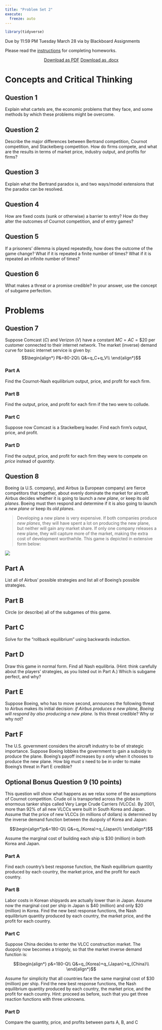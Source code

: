 ```yaml
---
title: "Problem Set 2"
execute: 
  freeze: auto
---
```


```r
library(tidyverse)
```

::: {.callout-warning appearance="minimal"}
Due by 11:59 PM Tuesday March 28 via by Blackboard Assignments
:::

Please read the [instructions](https://ios23.classes.ryansafner.com/assignments/problem-sets) for completing homeworks.

<p style="text-align:center;"><a class="btn btn-primary btn-lg" target="_blank" href="/files/assignment/02-problem-set-pdf.pdf"><i class="fas fa-file-pdf"></i> Download as PDF</a> <a class="btn btn-primary btn-lg" target="_blank" href="/files/assignment/02-problem-set-docx.docx"><i class="fa-regular fa-file-word"></i> Download as .docx</a></p>

<!--## Answers

<p style="text-align:center"><a target="_blank" href="/files/assignment/01-problem-set-answers.html"><span class="btn btn-primary btn-lg"><i class="far fa-life-ring"></i> Answers</a> <a target="_blank" href="/files/assignment/01-problem-set-answers-pdf.pdf"><span class="btn btn-primary btn-lg"><i class="fas fa-file-pdf"></i> Answers (PDF)</a> </p>-->

# Concepts and Critical Thinking

## Question 1

Explain what cartels are, the economic problems that they face, and some methods by which these problems might be overcome. 

## Question 2

Describe the major differences between Bertrand competition, Cournot competition, and Stackelberg competition. How do firms compete, and what are the results in terms of market price, industry output, and profits for firms? 

## Question 3

Explain what the Bertrand paradox is, and two ways/model extensions that the paradox can be resolved. 

## Question 4

How are fixed costs (sunk or otherwise) a barrier to entry? How do they alter the outcomes of Cournot competition, and of entry games?

## Question 5

If a prisoners’ dilemma is played repeatedly, how does the outcome of the game change? What if it is repeated a finite number of times? What if it is repeated an infinite number of times?

## Question 6

What makes a threat or a promise credible? In your answer, use the concept of subgame perfection.

# Problems

## Question 7

Suppose Comcast $(C)$ and Verizon $(V)$ have a constant $MC=AC=\$20$ per customer connected to their internet network. The market (inverse) demand curve for basic internet service is given by:
$$\begin{align*}
P&=80-2Q\\
Q&=q_C+q_V\\
\end{align*}$$

### Part A

Find the Cournot-Nash equilibrium output, price, and profit for each firm.

### Part B

Find the output, price, and profit for each firm if the two were to collude.

### Part C

Suppose now Comcast is a Stackelberg leader. Find each firm's output, price, and profit.

### Part D

Find the output, price, and profit for each firm they were to compete on *price* instead of *quantity.*

## Question 8

Boeing (a U.S. company), and Airbus (a European company) are fierce competitors that together, about evenly dominate the market for aircraft. Airbus decides whether it is going to launch a *new plane*, or keep its *old planes*. Boeing must then respond and determine if it is also going to launch a *new plane* or keep its *old planes*. 

> Developing a new plane is very expensive. If both companies produce *new planes*, they will have spent a lot on producing the new plane, but neither will gain any market share. If only one company releases a new plane, they will capture more of the market, making the extra cost of development worthwhile. This game is depicted in extensive form below:

![](https://www.dropbox.com/s/zexswebz08nxtkb/iohwgame.png?raw=1)

## Part A

List all of Airbus' possible strategies and list all of Boeing's possible strategies.

## Part B

Circle (or describe) all of the subgames of this game.

## Part C

Solve for the "rollback equilibrium" using backwards induction.

## Part D

Draw this game in normal form. Find all Nash equilibria. (Hint: think carefully about the players' strategies, as you listed out in Part A.) Which is subgame perfect, and why?

## Part E

Suppose Boeing, who has to move second, announces the following threat to Airbus makes its initial decision: *if Airbus produces a new plane, Boeing will respond by also producing a new plane.* Is this threat credible? Why or why not?

## Part F

The U.S. government considers the aircraft industry to be of strategic importance. Suppose Boeing lobbies the government to gain a subsidy to produce the plane. Boeing's payoff increases by $s$ only when it chooses to produce the new plane. How big must $s$ need to be in order to make Boeing's threat in Part E credible?

## Optional Bonus Question 9 (10 points)

This question will show what happens as we relax some of the assumptions of Cournot competition. Crude oil is transported across the globe in enormous tanker ships called Very Large Crude Carriers (VLCCs). By 2001, more than 92% of all new VLCCs were built in South Korea and Japan. Assume that the price of new VLCCs (in millions of dollars) is determined by the inverse demand function between the duopoly of Korea and Japan: 

$$\begin{align*}p&=180-Q\\
Q&=q_{Korea}+q_{Japan}\\
\end{align*}$$

Assume the marginal cost of building each ship is <span>&#36;</span>30 (million) in both Korea and Japan.

### Part A

Find each country's best response function, the Nash equilibrium quantity produced by each country, the market price, and the profit for each country.

### Part B

Labor costs in Korean shipyards are actually lower than in Japan. Assume now the marginal cost per ship in Japan is <span>&#36;</span>40 (million) and only <span>&#36;</span>20 (million) in Korea. Find the new best response functions, the Nash equilibrium quantity produced by each country, the market price, and the profit for each country.

### Part C

Suppose China decides to enter the VLCC construction market. The duopoly now becomes a triopoly, so that the market inverse demand function is:

$$\begin{align*}
p&=180-Q\\
Q&=q_{Korea}+q_{Japan}+q_{China}\\
\end{align*}$$

Assume for simplicity that all countries face the same marginal cost of <span>&#36;</span>30 (million) per ship. Find the new best response functions, the Nash equilibrium quantity produced by each country, the market price, and the profit for each country. Hint: proceed as before, such that you get three reaction functions with three unknowns.

### Part D

Compare the quantity, price, and profits between parts A, B, and C